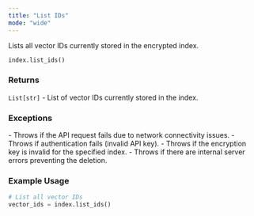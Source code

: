 ```yaml
---
title: "List IDs"
mode: "wide"
---
```


Lists all vector IDs currently stored in the encrypted index.

```python
index.list_ids()
```

### Returns

`List[str]` - List of vector IDs currently stored in the index.

### Exceptions

<AccordionGroup>
    <Accordion title="Error">
        - Throws if the API request fails due to network connectivity issues.
        - Throws if authentication fails (invalid API key).
        - Throws if the encryption key is invalid for the specified index.
        - Throws if there are internal server errors preventing the deletion.
    </Accordion>
</AccordionGroup>

### Example Usage

```python
# List all vector IDs
vector_ids = index.list_ids()